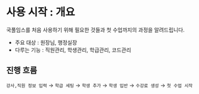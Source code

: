 
# 사용 시작 : 개요
국풀임스를 처음 사용하기 위해 필요한 것들과 첫 수업까지의 과정을 알려드립니다.

- 주요 대상 : 원장님, 행정실장
- 다루는 기능 : 직원관리, 학생관리, 학급관리, 코드관리

## 진행 흐름

`강사,직원 정보 입력` → `학급 세팅` → `학생 추가` → `학생 입반` → `수강료 생성` → `첫 수업 시작`
